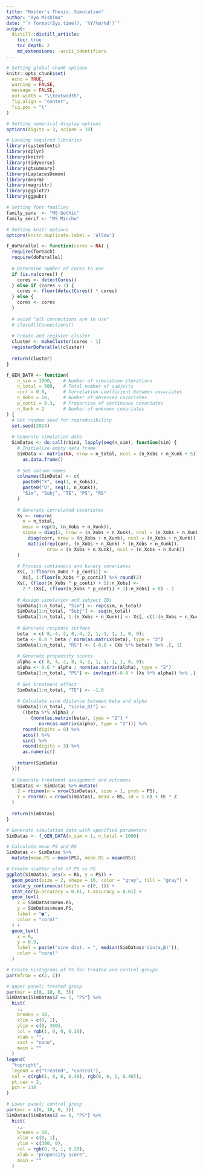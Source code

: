 ```yaml
---
title: "Master's Thesis: Simulation"
author: "Ryo Mishima"
date: "`r format(Sys.time(), '%Y/%m/%d')`"
output:
  distill::distill_article:
    toc: true
    toc_depth: 2
    md_extensions: -ascii_identifiers
---
```


```r
# Setting global chunk options
knitr::opts_chunk$set(
  echo = TRUE,
  warning = FALSE,
  message = FALSE,
  out.width = "\\textwidth",
  fig.align = "center",
  fig.pos = "t"
)

# Setting numerical display options
options(digits = 3, scipen = 10)

# Loading required libraries
library(systemfonts)
library(dplyr)
library(knitr)
library(tidyverse)
library(gtsummary)
library(LaplacesDemon)
library(mnorm)
library(magrittr)
library(ggplot2)
library(ggpubr)

# Setting font families
family_sans  <- "MS Gothic"
family_serif <- "MS Mincho"

# Setting knitr options
options(knitr.duplicate.label = 'allow')
```

```r
f_doParallel <- function(cores = NA) {
  require(foreach)
  require(doParallel)
  
  # Determine number of cores to use
  if (is.na(cores)) {
    cores <- detectCores()
  } else if (cores < 1) {
    cores <- floor(detectCores() * cores)
  } else {
    cores <- cores
  }
  
  # aviod "all connections are in use"
  # closeAllConnections()
  
  # Create and register cluster
  cluster <- makeCluster(cores - 1)
  registerDoParallel(cluster)
  
  return(cluster)
}
```

```r
f_GEN_DATA <- function(
    n_sim = 1000,    # Number of simulation iterations
    n_total = 300,   # Total number of subjects
    corr = 0.0,      # Correlation coefficient between covariates
    n_Xobs = 10,     # Number of observed covariates
    p_conti = 0.3,   # Proportion of continuous covariates
    n_Xunk = 2       # Number of unknown covariates
) {
  # Set random seed for reproducibility
  set.seed(2024)
  
  # Generate simulation data
  SimDatas <- do.call(rbind, lapply(seq(n_sim), function(sim) {
    # Initialize empty data frame
    SimData <- matrix(NA, nrow = n_total, ncol = (n_Xobs + n_Xunk + 5)) %>% 
      as.data.frame()
    
    # Set column names
    colnames(SimData) <- c(
      paste0("X", seq(1, n_Xobs)),
      paste0("U", seq(1, n_Xunk)),
      "Sim", "Subj", "TE", "PS", "RS"
    )
    
    # Generate correlated covariates
    Xs <- rmnorm(
      n = n_total,
      mean = rep(0, (n_Xobs + n_Xunk)),
      sigma = diag(1, nrow = (n_Xobs + n_Xunk), ncol = (n_Xobs + n_Xunk)) -
        diag(corr, nrow = (n_Xobs + n_Xunk), ncol = (n_Xobs + n_Xunk)) +
        matrix(rep(corr, (n_Xobs + n_Xunk) * (n_Xobs + n_Xunk)),
               nrow = (n_Xobs + n_Xunk), ncol = (n_Xobs + n_Xunk))
    )
    
    # Process continuous and binary covariates
    Xs[, 1:floor(n_Xobs * p_conti)] <- 
      Xs[, 1:floor(n_Xobs * p_conti)] %>% round(2)
    Xs[, (floor(n_Xobs * p_conti) + 1):n_Xobs] <- 
      2 * (Xs[, (floor(n_Xobs * p_conti) + 1):n_Xobs] > 0) - 1
    
    # Assign simulation and subject IDs
    SimData[1:n_total, "Sim"] <- rep(sim, n_total)
    SimData[1:n_total, "Subj"] <- seq(n_total)
    SimData[1:n_total, 1:(n_Xobs + n_Xunk)] <- Xs[, c(1:(n_Xobs + n_Xunk))]
    
    # Generate response surface
    beta  = c( 8,-4, 2, 8,-4, 2, 1,-1, 1, 1, 0, 0);
    beta <- 0.8 * beta / norm(as.matrix(beta), type = "2")
    SimData[1:n_total, "RS"] <- (-0.0 + (Xs %*% beta)) %>% .[, 1]
    
    # Generate propensity scores
    alpha = c( 8, 4,-2, 8, 4,-2, 1, 1,-1, 1, 0, 0);
    alpha <- 0.6 * alpha / norm(as.matrix(alpha), type = "2")
    SimData[1:n_total, "PS"] <- invlogit(-0.4 + (Xs %*% alpha)) %>% .[, 1]
    
    # Set treatment effect
    SimData[1:n_total, "TE"] <- -1.0
    
    # Calculate sine distance between beta and alpha
    SimData[1:n_total, "sin(α,β)"] <- 
      ((beta %*% alpha) / 
         (norm(as.matrix(beta), type = "2") * 
            norm(as.matrix(alpha), type = "2"))) %>%
      round(digits = 8) %>%
      acos() %>%
      sin() %>%
      round(digits = 3) %>%
      as.numeric()
    
    return(SimData)
  }))
  
  # Generate treatment assignment and outcomes
  SimDatas <- SimDatas %>% mutate(
    Z = rbinom(n = nrow(SimDatas), size = 1, prob = PS),
    Y = rnorm(n = nrow(SimDatas), mean = RS, sd = 1.0) + TE * Z
  )
  
  return(SimDatas)
}
```

```r
# Generate simulation data with specified parameters
SimDatas <- f_GEN_DATA(n_sim = 1, n_total = 1000)

# Calculate mean PS and RS
SimDatas <- SimDatas %>% 
  mutate(mean.PS = mean(PS), mean.RS = mean(RS))

# Create scatter plot of PS vs RS
ggplot(SimDatas, aes(x = RS, y = PS)) + 
  geom_point(size = 2, shape = 16, color = "gray", fill = "gray") +
  scale_y_continuous(limits = c(0, 1)) +
  stat_cor(p.accuracy = 0.01, r.accuracy = 0.01) +
  geom_text(
    x = SimDatas$mean.RS,
    y = SimDatas$mean.PS,
    label = "■",
    color = "coral"
  ) +
  geom_text(
    x = 0,
    y = 0.9,
    label = paste("sine dist. = ", median(SimDatas$'sin(α,β)')),
    color = "coral"
  )
```

```r
# Create histograms of PS for treated and control groups
par(mfrow = c(2, 1))

# Upper panel: treated group
par(mar = c(0, 10, 6, 3))
SimDatas[SimDatas$Z == 1, "PS"] %>%
  hist(
    .,
    breaks = 10,
    xlim = c(0, 1),
    ylim = c(0, 300),
    col = rgb(1, 0, 0, 0.20),
    xlab = "",
    xaxt = "none",
    main = ""
  )
legend(
  "topright",
  legend = c("treated", "control"),
  col = c(rgb(1, 0, 0, 0.40), rgb(0, 0, 1, 0.40)),
  pt.cex = 2,
  pch = 110
)

# Lower panel: control group
par(mar = c(6, 10, 0, 3))
SimDatas[SimDatas$Z == 0, "PS"] %>%
  hist(
    .,
    breaks = 10,
    xlim = c(0, 1),
    ylim = c(300, 0),
    col = rgb(0, 0, 1, 0.20),
    xlab = "propensity score",
    main = ""
  )
```

